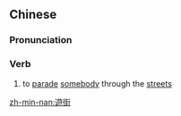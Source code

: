 {{also|游街}}
==Chinese==
{{zh-forms|s=游街}}

===Pronunciation===
{{zh-pron
|m=yóujiē
|c=jau4 gaai1
|mn=qz,tp,xm:iû-koe/kh,zz:iû-ke
|cat=n
}}

===Verb===
{{zh-verb}}

# to [[parade]] [[somebody]] through the [[street]]s

[[zh-min-nan:遊街]]